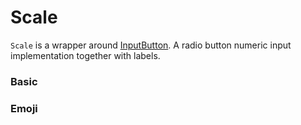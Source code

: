 
# Scale

`Scale` is a wrapper around [InputButton](?path=/docs/components-inputbutton--basic). A radio button numeric input implementation together with labels.

### Basic

<Canvas withSource="open">
    <Story id="components-scale--basic" />
</Canvas>

### Emoji

<Canvas>
    <Story id="components-scale--emoji" />
</Canvas>

<div class="hidden">
    <Primary />
</div>

<ArgsTable of={Scale} />
